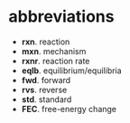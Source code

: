 # abbreviations

- **rxn**. reaction
- **mxn**. mechanism
- **rxnr**. reaction rate
- **eqlb**. equilibrium/equilibria
- **fwd**. forward
- **rvs**. reverse
- **std**. standard
- **FEC**. free-energy change